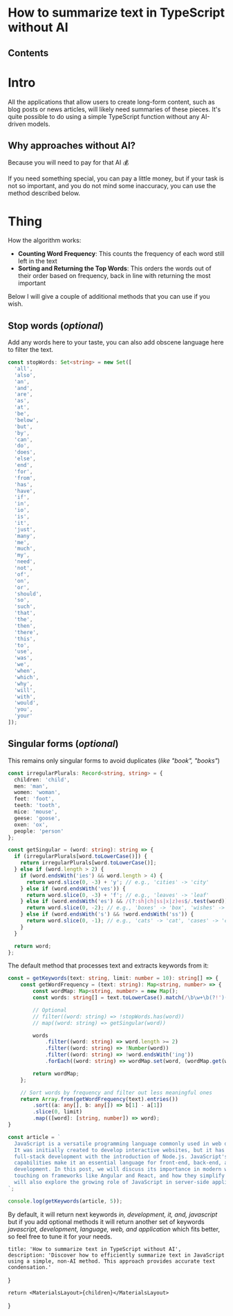 
# How to summarize text in TypeScript without AI

## Contents

# Intro

All the applications that allow users to create long-form content, such as blog posts or news articles, will likely need summaries of these pieces. It's quite possible to do using a simple TypeScript function without any AI-driven models.

## Why approaches without AI?

Because you will need to pay for that AI 💰

If you need something special, you can pay a little money, but if your task is not so important, and you do not mind some inaccuracy, you can use the method described below.

# Thing

How the algorithm works:

- **Counting Word Frequency**: This counts the frequency of each word still left in the text
- **Sorting and Returning the Top Words**: This orders the words out of their order based on frequency, back in line with returning the most important

Below I will give a couple of additional methods that you can use if you wish.

##  Stop words (*optional*)

Add any words here to your taste, you can also add obscene language here to filter the text.

``` typescript
const stopWords: Set<string> = new Set([
  'all',
  'also',
  'an',
  'and',
  'are',
  'as',
  'at',
  'be',
  'below',
  'but',
  'by',
  'can',
  'do',
  'does',
  'else',
  'end',
  'for',
  'from',
  'has',
  'have',
  'if',
  'in',
  'io',
  'is',
  'it',
  'just',
  'many',
  'me',
  'much',
  'my',
  'need',
  'not',
  'of',
  'on',
  'or',
  'should',
  'so',
  'such',
  'that',
  'the',
  'then',
  'there',
  'this',
  'to',
  'use',
  'was',
  'we',
  'when',
  'which',
  'why',
  'will',
  'with',
  'would',
  'you',
  'your'
]);
```

## Singular forms (*optional*)

This remains only singular forms to avoid duplicates (*like "book", "books"*)

``` typescript
const irregularPlurals: Record<string, string> = {
  children: 'child',
  men: 'man',
  women: 'woman',
  feet: 'foot',
  teeth: 'tooth',
  mice: 'mouse',
  geese: 'goose',
  oxen: 'ox',
  people: 'person'
};

const getSingular = (word: string): string => {
  if (irregularPlurals[word.toLowerCase()]) {
    return irregularPlurals[word.toLowerCase()];
  } else if (word.length > 2) {
    if (word.endsWith('ies') && word.length > 4) {
      return word.slice(0, -3) + 'y'; // e.g., 'cities' -> 'city'
    } else if (word.endsWith('ves')) {
      return word.slice(0, -3) + 'f'; // e.g., 'leaves' -> 'leaf'
    } else if (word.endsWith('es') && /(?:sh|ch|ss|x|z)es$/.test(word)) {
      return word.slice(0, -2); // e.g., 'boxes' -> 'box', 'wishes' -> 'wish'
    } else if (word.endsWith('s') && !word.endsWith('ss')) {
      return word.slice(0, -1); // e.g., 'cats' -> 'cat', 'cases' -> 'case'
    }
  }

  return word;
};
```

The default method that processes text and extracts keywords from it:

``` typescript {6-8}
const = getKeywords(text: string, limit: number = 10): string[] => {
	const getWordFrequency = (text: string): Map<string, number> => {
		const wordMap: Map<string, number> = new Map();
		const words: string[] = text.toLowerCase().match(/\b\w+\b(?!')(?<!')/g) || [];

		// Optional
		// filter((word: string) => !stopWords.has(word))
		// map((word: string) => getSingular(word))

		words
			.filter((word: string) => word.length >= 2)
			.filter((word: string) => !Number(word))
			.filter((word: string) => !word.endsWith('ing'))
			.forEach((word: string) => wordMap.set(word, (wordMap.get(word) || 0) + 1));

		return wordMap;
	};

	// Sort words by frequency and filter out less meaningful ones
	return Array.from(getWordFrequency(text).entries())
		.sort((a: any[], b: any[]) => b[1] - a[1])
		.slice(0, limit)
		.map(([word]: [string, number]) => word);
}

const article = `
  JavaScript is a versatile programming language commonly used in web development.
  It was initially created to develop interactive websites, but it has evolved to support
  full-stack development with the introduction of Node.js. JavaScript's wide-ranging
  capabilities make it an essential language for front-end, back-end, and even mobile application
  development. In this post, we will discuss its importance in modern web applications,
  touching on frameworks like Angular and React, and how they simplify complex UIs. We
  will also explore the growing role of JavaScript in server-side applications.
`;

console.log(getKeywords(article, 5));
```

By default, it will return next keywords *in, development, it, and, javascript* but if you add optional methods it will return another set of keywords *javascript, development, language, web, and application* which fits better, so feel free to tune it for your needs.

	title: 'How to summarize text in TypeScript without AI',
	description: 'Discover how to efficiently summarize text in JavaScript using a simple, non-AI method. This approach provides accurate text condensation.'
}

	return <MaterialsLayout>{children}</MaterialsLayout>
}
